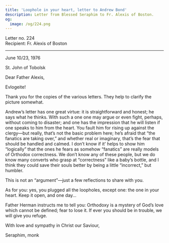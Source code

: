 ```yaml
---
title: 'Loophole in your heart, letter to Andrew Bond'
description: Letter from Blessed Seraphim to Fr. Alexis of Boston.
og:
  image: /og/224.png
---
```


<div style={{textAlign:'right', fontFamily:'monospace'}}>Letter no. 224</div>
<div style={{textAlign:'left', fontFamily:'monospace'}}>Recipient: Fr. Alexis of Boston</div>

---

June 10/23, 1976

St. John of Tobolsk

Dear Father Alexis,

Evlogeite!

Thank you for the copies of the various letters. They help to clarify the picture somewhat.

Andrew’s letter has one great virtue: it is straightforward and honest; he says what he thinks. With such a one one may argue or even fight, perhaps, without coming to disaster; and one has the impression that he will listen if one speaks to him from the heart. You fault him for rising up against the clergy—but really, that’s not the basic problem here; he’s afraid that “the fanatics are taking over,” and whether real or imaginary, that’s the fear that should be handled and calmed. I don’t know if it’ helps to show him “logically” that the ones he fears as somehow “fanatics” are really models of Orthodox correctness. We don’t know any of these people, but we do know many converts who grasp at “correctness” like a baby’s bottle, and I think they could save their souls better by being a little “incorrect,” but humbler.

This is not an “argument”—just a few reflections to share with you.

As for you: yes, you plugged all the loopholes, except one: the one in your heart. Keep it open, and one day…

Father Herman instructs me to tell you: Orthodoxy is a mystery of God’s love which cannot be defined; fear to lose it. If ever you should be in trouble, we will give you refuge.

With love and sympathy in Christ our Saviour,

Seraphim, monk